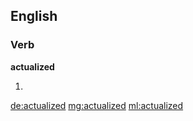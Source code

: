 ==English==

===Verb===
'''actualized'''

# {{past of|actualize}}

[[de:actualized]]
[[mg:actualized]]
[[ml:actualized]]